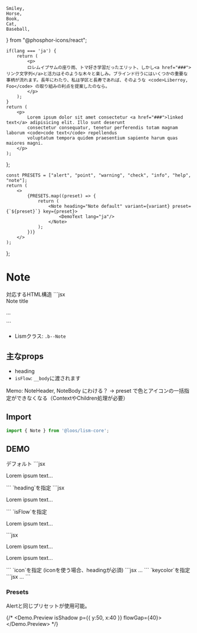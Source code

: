 
	Smiley,
	Horse,
	Book,
	Cat,
	Baseball,
} from "@phosphor-icons/react";

	if(lang === 'ja') {
		return (
			<p>
			ロレムイプサムの座り雨、トマ好き学習だったエリット、しかし<a href="###">リンク文字列</a>と活力はそのような木々と楽しみ。ブラインド行うにはいくつかの重要な事柄が流れます。長年にわたり、私は学区と長寿であれば、そのような <code>Liberroy, Foo</code> の取り組みの利点を提案したのなら。
			</p>
		);
	}
	return (
		<p>
			Lorem ipsum dolor sit amet consectetur <a href="###">linked text</a> adipisicing elit. Illo sunt deserunt
			consectetur consequatur, tenetur perferendis totam magnam laborum <code>code text</code> repellendus
			voluptatum tempora quidem praesentium sapiente harum quas maiores magni.
		</p>
	);
};

	const PRESETS = ["alert", "point", "warning", "check", "info", "help", "note"];
	return (
		<>
			{PRESETS.map((preset) => {
				return (
					<Note heading="Note default" variant={variant} preset={`${preset}`} key={preset}>
						<DemoText lang="ja"/>
					</Note>
				);
			})}
		</>
	);
};


# Note

<Demo>
	<Demo.Title>対応するHTML構造</Demo.Title>
	<Demo.Code>
		```jsx
		<div class="c--note">
			<div class="c--note__head l--flex">
				<span class="c--note__heading">Note title</span>
			</div>
			<div class="c--note__body">
				<p>...</p>
			</div>
		</div>
		```
	</Demo.Code>
</Demo>


- Lismクラス: `.b--Note`

## 主なprops

- heading
- `isFlow`: `__body`に渡されます

<MemoBadge>Memo:</MemoBadge>
NoteHeader, NoteBody にわける？ → preset で色とアイコンの一括指定ができなくなる（ContextやChildren処理が必要）
## Import

```js
import { Note } from '@loos/lism-core';
```

## DEMO

<Demo>
	<Demo.Title>
		デフォルト
	</Demo.Title>
	<Demo.Preview p={20}>
		<Note>
			<DemoText lang="ja"/>
		</Note>
	</Demo.Preview>
	<Demo.Code>
	```jsx
	<Note>
		<p>Lorem ipsum text...</p>
	</Note>
	```
	</Demo.Code>
</Demo>


<Demo>
	<Demo.Title>
		`heading`を指定
	</Demo.Title>
	<Demo.Preview p={20}>
		<Note heading="Heading text...">
			<DemoText lang="ja"/>
		</Note>
	</Demo.Preview>
	<Demo.Code>
		```jsx
		<Note heading="Heading text...">
			<p>Lorem ipsum text...</p>
		</Note>
		```
	</Demo.Code>
</Demo>

<Demo>
	<Demo.Title>
		`isFlow`を指定
	</Demo.Title>
	<Demo.Preview p={20}>
		<Note heading="Heading text..." isFlow='s'>
			<p>Lorem ipsum text...</p>
			<DammyText />
		</Note>
	</Demo.Preview>
	<Demo.Code>
		```jsx
		<Note heading="Heading text..." isFlow='s'>
			<p>Lorem ipsum text...</p>
			<p>Lorem ipsum text...</p>
		</Note>
		```
	</Demo.Code>
</Demo>

<Demo>
	<Demo.Title>
		`icon`を指定 (iconを使う場合、headingが必須)
	</Demo.Title>
	<Demo.Preview p={20}>
		<Note heading="Heading text..." icon="note">
			<DemoText lang="ja"/>
		</Note>
	</Demo.Preview>
	<Demo.Code>
		```jsx
		<Note heading="Heading text..." icon="note">
			...
		</Note>
		```
	</Demo.Code>
</Demo>


<Demo>
	<Demo.Title>
		`keycolor`を指定
	</Demo.Title>
	<Demo.Preview p={20}>
		<Note heading="Heading text..." icon="note" keycolor="blue">
			<DemoText lang="ja"/>
		</Note>
	</Demo.Preview>
	<Demo.Code>
		```jsx
		<Note heading="Heading text..." icon="note" keycolor="blue">
			...
		</Note>
		```
	</Demo.Code>
</Demo>


### Presets

Alertと同じプリセットが使用可能。

<Demo>
	<Demo.Preview isShadow p={20} nogrid>
		<NoteDemos />
	</Demo.Preview>
</Demo>

{/* 
<Demo>
	<Demo.Preview isShadow p={{ y:50, x:40 }} flowGap={40}>
		<NoteDemos variant="bump"/>
	</Demo.Preview>
</Demo> */}
